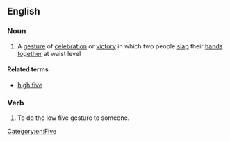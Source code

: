 ==English==
===Noun===
{{en-noun|sg=[[low]] [[five]]}}

# A [[gesture]] of [[celebration]] or [[victory]] in which two people [[slap]] their [[hand]]s [[together]] at waist level

====Related terms====
*[[high five]]

===Verb===
{{en-verb|low fives|low fiving|low fived}}

# To do the low five gesture to someone.

[[Category:en:Five]]